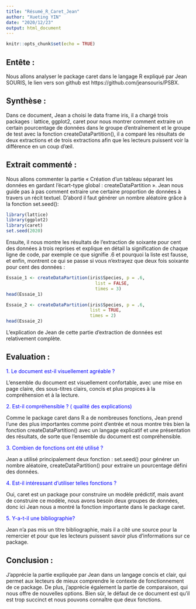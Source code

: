 ---
title: "Résumé_R_Caret_Jean"
author: "Xueting YIN"
date: "2020/12/23"
output: html_document
---

```{r setup, include=FALSE}
knitr::opts_chunk$set(echo = TRUE)
```

## Entête : 
Nous allons analyser le package caret dans le langage R expliqué par Jean SOURIS, le lien vers son github est https://github.com/jeansouris/PSBX.

## Synthèse : 
Dans ce document, Jean a choisi le data frame iris, il a chargé trois packages : lattice, ggplot2, caret pour nous montrer comment extraire un certain pourcentage de données dans le groupe d’entraînement et le groupe de test avec la fonction createDataPartition(), il a comparé les résultats de deux extractions et de trois extractions afin que les lecteurs puissent voir la différence en un coup d'œil. 

## Extrait commenté : 
Nous allons commenter la partie « Création d'un tableau séparant les données en gardant l'écart-type global : createDataPartition ». 
Jean nous guide pas à pas comment extraire une certaine proportion de données à travers un récit textuel. D’abord il faut générer un nombre aléatoire grâce à la fonction set.seed():

```{r}
library(lattice)
library(ggplot2)
library(caret)
set.seed(2020)
```

Ensuite, il nous montre les résultats de l'extraction de soixante pour cent des données à trois reprises et explique en détail la signification de chaque ligne de code, par exemple ce que signifie .6 et pourquoi la liste est fausse, et enfin, montrent ce qui se passe si vous n'extrayez que deux fois soixante pour cent des données :

```{r}
Essaie_1 <- createDataPartition(iris$Species, p = .6, 
                                  list = FALSE, 
                                  times = 3)
head(Essaie_1)

Essaie_2 <- createDataPartition(iris$Species, p = .6, 
                                list = TRUE, 
                                times = 2)
head(Essaie_2)

```

L'explication de Jean de cette partie d'extraction de données est relativement complète.

## Evaluation : 
<font color=blue>1.	Le document est-il visuellement agréable ? </font>

L'ensemble du document est visuellement confortable, avec une mise en page claire, des sous-titres clairs, concis et plus propices à la compréhension et à la lecture.

<font color=blue>2.	Est-il compréhensible ? ( qualité des explications)</font>

Comme le package caret dans R a de nombreuses fonctions, Jean prend l'une des plus importantes comme point d'entrée et nous montre très bien la fonction createDataPartition() avec un langage explicatif et une présentation des résultats, de sorte que l'ensemble du document est compréhensible.

<font color=blue>3.	Combien de fonctions ont été utilisé ? </font>

Jean a utilisé principalement deux fonction : set.seed() pour générer un nombre aléatoire, createDataPartition() pour extraire un pourcentage défini des données.

<font color=blue>4.	Est-il intéressant d’utiliser telles fonctions ? </font>

Oui, caret est un package pour construire un modèle prédictif, mais avant de construire ce modèle, nous avons besoin deux groupes de données, donc ici Jean nous a montré la fonction importante dans le package caret. 

<font color=blue>5.	Y-a-t-il une bibliographie? </font>

Jean n’a pas mis un titre bibliographie, mais il a cité une source pour la remercier et pour que les lecteurs puissent savoir plus d’informations sur ce package. 

## Conclusion : 
J'apprécie la partie expliquée par Jean dans un langage concis et clair, qui permet aux lecteurs de mieux comprendre le contexte de fonctionnement de ce package. De plus, j'apprécie également la partie de comparaison, qui nous offre de nouvelles options. Bien sûr, le défaut de ce document est qu’il est trop succinct et nous pouvons connaître que deux fonctions. 




